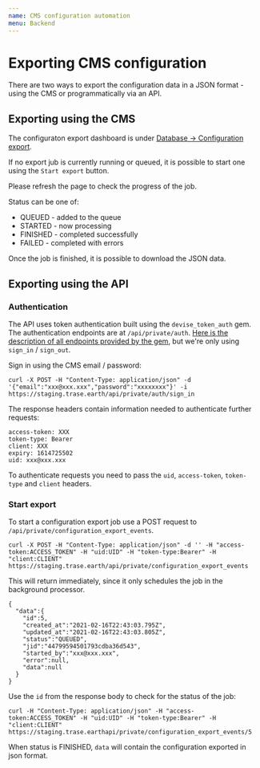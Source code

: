 ```yaml
---
name: CMS configuration automation
menu: Backend
---
```


# Exporting CMS configuration

There are two ways to export the configuration data in a JSON format - using the CMS or programmatically via an API.

## Exporting using the CMS

The configuraton export dashboard is under [Database -> Configuration export](https://staging.trase.earth/content/admin/configuration_export).

If no export jub is currently running or queued, it is possible to start one using the `Start export` button.

Please refresh the page to check the progress of the job.

Status can be one of:
- QUEUED - added to the queue
- STARTED - now processing
- FINISHED - completed successfully
- FAILED - completed with errors

Once the job is finished, it is possible to download the JSON data.

## Exporting using the API

### Authentication

The API uses token authentication built using the `devise_token_auth` gem. The authentication endpoints are at `/api/private/auth`. [Here is the description of all endpoints provided by the gem](https://devise-token-auth.gitbook.io/devise-token-auth/usage), but we're only using `sign_in` / `sign_out`.

Sign in using the CMS email / password:

```
curl -X POST -H "Content-Type: application/json" -d '{"email":"xxx@xxx.xxx","password":"xxxxxxxx"}' -i https://staging.trase.earth/api/private/auth/sign_in
```

The response headers contain information needed to authenticate further requests:

```
access-token: XXX
token-type: Bearer
client: XXX
expiry: 1614725502
uid: xxx@xxx.xxx
```

To authenticate requests you need to pass the `uid`, `access-token`, `token-type` and `client` headers.

### Start export

To start a configuration export job use a POST request to `/api/private/configuration_export_events`.

```
curl -X POST -H "Content-Type: application/json" -d '' -H "access-token:ACCESS_TOKEN" -H "uid:UID" -H "token-type:Bearer" -H "client:CLIENT" https://staging.trase.earth/api/private/configuration_export_events
```

This will return immediately, since it only schedules the job in the background processor.

```
{
  "data":{
    "id":5,
    "created_at":"2021-02-16T22:43:03.795Z",
    "updated_at":"2021-02-16T22:43:03.805Z",
    "status":"QUEUED",
    "jid":"44799594501793cdba36d543",
    "started_by":"xxx@xxx.xxx",
    "error":null,
    "data":null
  }
}
```

Use the `id` from the response body to check for the status of the job:

```
curl -H "Content-Type: application/json" -H "access-token:ACCESS_TOKEN" -H "uid:UID" -H "token-type:Bearer" -H "client:CLIENT" https://staging.trase.earthapi/private/configuration_export_events/5
```

When status is FINISHED, `data` will contain the configuration exported in json format.
